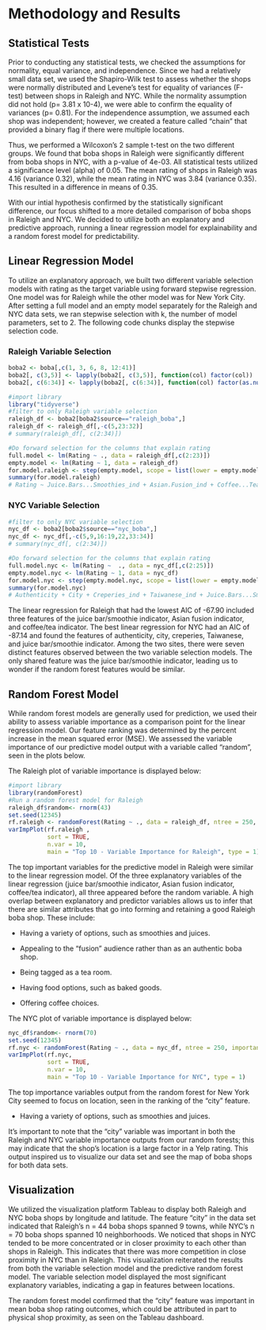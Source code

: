 # Methodology and Results
## Statistical Tests 
Prior to conducting any statistical tests, we checked the assumptions for normality, equal variance, and independence. Since we had a relatively small data set, we used the Shapiro-Wilk test to assess whether the shops were normally distributed and Levene's test for equality of variances (F-test) between shops in Raleigh and NYC. While the normality assumption did not hold (p= 3.81 x 10-4), we were able to confirm the equality of variances (p= 0.81). For the independence assumption, we assumed each shop was independent; however, we created a feature called “chain” that provided a binary flag if there were multiple locations. 

Thus, we performed a Wilcoxon's 2 sample t-test on the two different groups. We found that boba shops in Raleigh were significantly different from boba shops in NYC, with a p-value of 4e-03. All statistical tests utilized a significance level (alpha) of 0.05. The mean rating of shops in Raleigh was 4.16 (variance 0.32), while the mean rating in NYC was 3.84 (variance 0.35). This resulted in a difference in means of 0.35.

With our intial hypothesis confirmed by the statistically significant difference, our focus shifted to a more detailed comparison of boba shops in Raleigh and NYC. We decided to utilize both an explanatory and predictive approach, running a linear regression model for explainability and a random forest model for predictability.

## Linear Regression Model
To utilize an explanatory approach, we built two different variable selection models with rating as the target variable using forward stepwise regression. One model was for Raleigh while the other model was for New York City. After setting a full model and an empty model separately for the Raleigh and NYC data sets, we ran stepwise selection with k, the number of model parameters, set to 2. The following code chunks display the stepwise selection code.

### Raleigh Variable Selection 
```r
boba2 <- boba[,c(1, 3, 6, 8, 12:41)]
boba2[, c(3,5)] <- lapply(boba2[, c(3,5)], function(col) factor(col))
boba2[, c(6:34)] <- lapply(boba2[, c(6:34)], function(col) factor(as.numeric(col)))

#import library
library("tidyverse")
#filter to only Raleigh variable selection
raleigh_df <- boba2[boba2$source=="raleigh_boba",]
raleigh_df <- raleigh_df[,-c(5,23:32)]
# summary(raleigh_df[, c(2:34)])

#Do forward selection for the columns that explain rating
full.model <- lm(Rating ~ ., data = raleigh_df[,c(2:23)])
empty.model <- lm(Rating ~ 1, data = raleigh_df)
for.model.raleigh <- step(empty.model, scope = list(lower = empty.model, upper = full.model), direction = "forward", k = 2,trace = FALSE)
summary(for.model.raleigh)
# Rating ~ Juice.Bars...Smoothies_ind + Asian.Fusion_ind + Coffee...Tea_ind + Bakeries_ind + Tea.Rooms_ind <- not sig
```

### NYC Variable Selection
```r
#filter to only NYC variable selection
nyc_df <- boba2[boba2$source=="nyc_boba",]
nyc_df <- nyc_df[,-c(5,9,16:19,22,33:34)]
# summary(nyc_df[, c(2:34)])

#Do forward selection for the columns that explain rating
full.model.nyc <- lm(Rating ~  ., data = nyc_df[,c(2:25)])
empty.model.nyc <- lm(Rating ~ 1, data = nyc_df)
for.model.nyc <- step(empty.model.nyc, scope = list(lower = empty.model.nyc, upper = full.model.nyc), direction = "forward", k = 2, trace=FALSE)
summary(for.model.nyc)
# Authenticity + City + Creperies_ind + Taiwanese_ind + Juice.Bars...Smoothies_ind
```

The linear regression for Raleigh that had the lowest AIC of -67.90 included three features of the juice bar/smoothie indicator, Asian fusion indicator, and coffee/tea indicator. The best linear regression for NYC had an AIC of -87.14 and found the features of authenticity, city, creperies, Taiwanese, and juice bar/smoothie indicator. Among the two sites, there were seven distinct features observed between the two variable selection models. The only shared feature was the juice bar/smoothie indicator, leading us to wonder if the random forest features would be similar.

## Random Forest Model
While random forest models are generally used for prediction, we used their ability to assess variable importance as a comparison point for the linear regression model. Our feature ranking was determined by the percent increase in the mean squared error (MSE). We assessed the variable importance of our predictive model output with a variable called “random”, seen in the plots below.

The Raleigh plot of variable importance is displayed below:
```r
#import library
library(randomForest)
#Run a random forest model for Raleigh
raleigh_df$random<- rnorm(43)
set.seed(12345)
rf.raleigh <- randomForest(Rating ~ ., data = raleigh_df, ntree = 250, importance = TRUE)
varImpPlot(rf.raleigh ,
           sort = TRUE,
           n.var = 10,
           main = "Top 10 - Variable Importance for Raleigh", type = 1)
```

The top important variables for the predictive model in Raleigh were similar to the linear regression model. Of the three explanatory variables of the linear regression (juice bar/smoothie indicator, Asian fusion indicator, coffee/tea indicator), all three appeared before the random variable. A high overlap between explanatory and predictor variables allows us to infer that there are similar attributes that go into forming and retaining a good Raleigh boba shop. These include:

- Having a variety of options, such as smoothies and juices.

- Appealing to the “fusion” audience rather than as an authentic boba shop.

- Being tagged as a tea room.

- Having food options, such as baked goods.

- Offering coffee choices.

The NYC plot of variable importance is displayed below:
```r
nyc_df$random<- rnorm(70)
set.seed(12345)
rf.nyc <- randomForest(Rating ~ ., data = nyc_df, ntree = 250, importance = TRUE)
varImpPlot(rf.nyc,
           sort = TRUE,
           n.var = 10,
           main = "Top 10 - Variable Importance for NYC", type = 1)
```

The top importance variables output from the random forest for New York City seemed to focus on location, seen in the ranking of the “city” feature.

- Having a variety of options, such as smoothies and juices.

It’s important to note that the “city” variable was important in both the Raleigh and NYC variable importance outputs from our random forests; this may indicate that the shop’s location is a large factor in a Yelp rating. This output inspired us to visualize our data set and see the map of boba shops for both data sets.

## Visualization
We utilized the visualization platform Tableau to display both Raleigh and NYC boba shops by longitude and latitude. The feature "city" in the data set indicated that Raleigh’s n = 44 boba shops spanned 9 towns, while NYC’s n = 70 boba shops spanned 10 neighborhoods. We noticed that shops in NYC tended to be more concentrated or in closer proximity to each other than shops in Raleigh. This indicates that there was more competition in close proximity in NYC than in Raleigh. This visualization reiterated the results from both the variable selection model and the predictive random forest model. The variable selection model displayed the most significant explanatory variables, indicating a gap in features between locations.

The random forest model confirmed that the "city" feature was important in mean boba shop rating outcomes, which could be attributed in part to physical shop proximity, as seen on the Tableau dashboard.

